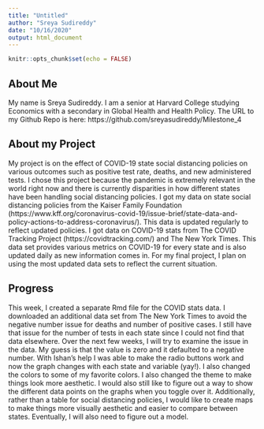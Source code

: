 ```yaml
---
title: "Untitled"
author: "Sreya Sudireddy"
date: "10/16/2020"
output: html_document
---
```


```r
knitr::opts_chunk$set(echo = FALSE)
```


## About Me
My name is Sreya Sudireddy. I am a senior at Harvard College studying Economics with a secondary in Global Health and Health Policy. 
The URL to my Github Repo is here: https://github.com/sreyasudireddy/Milestone_4


## About my Project
My project is on the effect of COVID-19 state social distancing policies on various outcomes such as positive test rate, deaths, and new administered tests. I chose this project because the pandemic is extremely relevant in the world right now and there is currently disparities in how different states have been handling social distancing policies. I got my data on state social distancing policies from the Kaiser Family Foundation (https://www.kff.org/coronavirus-covid-19/issue-brief/state-data-and-policy-actions-to-address-coronavirus/). This data is updated regularly to reflect updated policies. I got data on COVID-19 stats from The COVID Tracking Project (https://covidtracking.com/) and The New York Times. This data set provides various metrics on COVID-19 for every state and is also updated daily as new information comes in. For my final project, I plan on using the most updated data sets to reflect the current situation.

## Progress
This week, I created a separate Rmd file for the COVID stats data. I downloaded an additional data set from The New York Times to avoid the negative number issue for deaths and number of positive cases. I still have that issue for the number of tests in each state since I could not find that data elsewhere. Over the next few weeks, I will try to examine the issue in the data. My guess is that the value is zero and it defaulted to a negative number. With Ishan's help I was able to make the radio buttons work and now the graph changes with each state and variable (yay!). I also changed the colors to some of my favorite colors. I also changed the theme to make things look more aesthetic. I would also still like to figure out a way to show the different data points on the graphs when you toggle over it. Additionally, rather than a table for social distancing policies, I would like to create maps to make things more visually aesthetic and easier to compare between states. Eventually, I will also need to figure out a model. 
